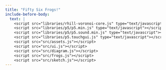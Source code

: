 ```yaml
---
title: "Fifty Six Frogs!"
include-before-body:
  text: |
    <script src="libraries/rhill-voronoi-core.js" type="text/javascript"></script>
    <script src="libraries/p5/p5.min.js" type="text/javascript"></script>
    <script src="libraries/p5/p5.sound.min.js" type="text/javascript"></script>
    <script src="libraries/p5.touchgui.js" type="text/javascript"></script>
    <script src="src/assets.js"></script>
    <script src="src/ui.js"></script>
    <script src="src/diagram.js"></script>
    <script src="src/frogs.js"></script>
    <script src="src/sketch.js"></script>
---
```

:::{#canvas}

:::

